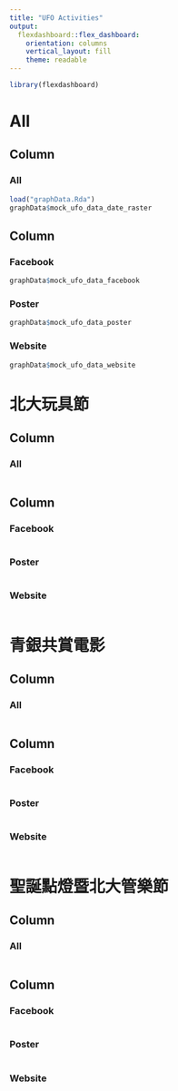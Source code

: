 ```yaml
---
title: "UFO Activities"
output: 
  flexdashboard::flex_dashboard:
    orientation: columns
    vertical_layout: fill
    theme: readable
---
```


```r
library(flexdashboard)
```
<!--"journal","readable","paper"-->


All
==================================================================

Column {data-width=500}
------------------------------------------------------------------

### All

```r
load("graphData.Rda")
graphData$mock_ufo_data_date_raster
```

Column {.tabset data-width=500}
------------------------------------------------------------------
### Facebook

```r
graphData$mock_ufo_data_facebook
```

### Poster

```r
graphData$mock_ufo_data_poster
```

### Website

```r
graphData$mock_ufo_data_website
```

北大玩具節
==================================================================

Column {data-width=500}
------------------------------------------------------------------
### All


```r

```

Column {.tabset data-width=500}
------------------------------------------------------------------
### Facebook

```r

```

### Poster

```r

```

### Website

```r

```

青銀共賞電影
==================================================================

Column {data-width=500}
------------------------------------------------------------------
### All

```r

```

Column {.tabset data-width=500}
------------------------------------------------------------------
### Facebook

```r

```

### Poster

```r

```

### Website

```r

```

聖誕點燈暨北大管樂節
==================================================================

Column {data-width=500}
------------------------------------------------------------------
### All

```r

```

Column {.tabset data-width=500}
------------------------------------------------------------------
### Facebook

```r

```

### Poster

```r

```

### Website

```r

```

